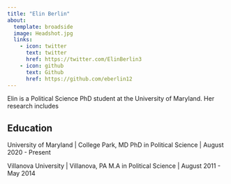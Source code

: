 ```yaml
---
title: "Elin Berlin"
about:
  template: broadside
  image: Headshot.jpg
  links:
    - icon: twitter
      text: twitter
      href: https://twitter.com/ElinBerlin3
    - icon: github
      text: Github
      href: https://github.com/eberlin12
---
```


Elin is a Political Science PhD student at the University of Maryland. Her research includes

## Education

University of Maryland \| College Park, MD PhD in Political Science \| August 2020 - Present

Villanova University \| Villanova, PA M.A in Political Science \| August 2011 - May 2014

